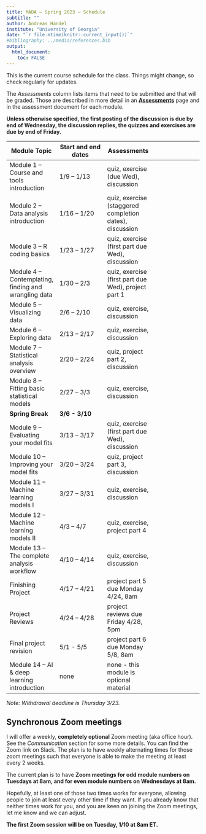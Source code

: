 ---
title: MADA – Spring 2023 – Schedule
subtitle: ""
author: Andreas Handel
institute: "University of Georgia"
date: "`r file.mtime(knitr::current_input())`"
#bibliography: ../media/references.bib
output: 
  html_document:
    toc: FALSE
---

This is the current course schedule for the class. Things might change, so check regularly for updates.

The *Assessments* column lists items that need to be submitted and that will be graded. Those are described in more detail in an [**Assessments**](./Course_Assessments.html) page and in the assessment document for each module.

**Unless otherwise specified, the first posting of the discussion is due by end of Wednesday, the discussion replies, the quizzes and exercises are due by end of Friday.**

| **Module Topic**                                      | **Start and end dates** | **Assessments**                                         |     |
|------------------|------------------|------------------|------------------|
| Module 1 -- Course and tools introduction             | 1/9 -- 1/13             | quiz, exercise (due Wed), discussion                    |     |
| Module 2 -- Data analysis introduction                | 1/16 -- 1/20            | quiz, exercise (staggered completion dates), discussion |     |
| Module 3 -- R coding basics                           | 1/23 -- 1/27            | quiz, exercise (first part due Wed), discussion         |     |
| Module 4 -- Contemplating, finding and wrangling data | 1/30 -- 2/3             | quiz, exercise (first part due Wed), project part 1     |     |
| Module 5 -- Visualizing data                          | 2/6 -- 2/10             | quiz, exercise, discussion                              |     |
| Module 6 -- Exploring data                            | 2/13 -- 2/17            | quiz, exercise, discussion                              |     |
| Module 7 -- Statistical analysis overview             | 2/20 -- 2/24            | quiz, project part 2, discussion                        |     |
| Module 8 -- Fitting basic statistical models          | 2/27 -- 3/3             | quiz, exercise, discussion                              |     |
| **Spring Break**                                      | **3/6 - 3/10**          |                                                         |     |
| Module 9 -- Evaluating your model fits                | 3/13 -- 3/17            | quiz, exercise (first part due Wed), discussion         |     |
| Module 10 -- Improving your model fits                | 3/20 -- 3/24            | quiz, project part 3, discussion                        |     |
| Module 11 -- Machine learning models I                | 3/27 -- 3/31            | quiz, exercise, discussion                              |     |
| Module 12 -- Machine learning models II               | 4/3 -- 4/7              | quiz, exercise, project part 4                          |     |
| Module 13 -- The complete analysis workflow           | 4/10 -- 4/14            | quiz, exercise, discussion                              |     |
| Finishing Project                                     | 4/17 -- 4/21            | project part 5 due Monday 4/24, 8am                     |     |
| Project Reviews                                       | 4/24 -- 4/28            | project reviews due Friday 4/28, 5pm                    |     |
| Final project revision                                | 5/1 - 5/5               | project part 6 due Monday 5/8, 8am                      |     |
| Module 14 -- AI & deep learning introduction          | none                    | none - this module is optional material                 |     |

*Note: Withdrawal deadline is Thursday 3/23.*

## Synchronous Zoom meetings

I will offer a weekly, **completely optional** Zoom meeting (aka office hour). See the *Communication* section for some more details. You can find the Zoom link on Slack. The plan is to have weekly alternating times for those zoom meetings such that everyone is able to make the meeting at least every 2 weeks.

The current plan is to have **Zoom meetings for odd module numbers on Tuesdays at 8am, and for even module numbers on Wednesdays at 8am.** 

Hopefully, at least one of those two times works for everyone, allowing people to join at least every other time if they want. If you already know that neither times work for you, and you are keen on joining the Zoom meetings, let me know and we can adjust.

**The first Zoom session will be on Tuesday, 1/10 at 8am ET.**
